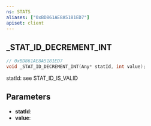 ```yaml
---
ns: STATS
aliases: ["0xBD861AE8A5181ED7"]
apiset: client
---
```

## _STAT_ID_DECREMENT_INT

```c
// 0xBD861AE8A5181ED7
void _STAT_ID_DECREMENT_INT(Any* statId, int value);
```

statId: see STAT_ID_IS_VALID

## Parameters
* **statId**:
* **value**: